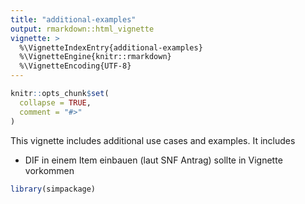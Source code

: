 ```yaml
---
title: "additional-examples"
output: rmarkdown::html_vignette
vignette: >
  %\VignetteIndexEntry{additional-examples}
  %\VignetteEngine{knitr::rmarkdown}
  %\VignetteEncoding{UTF-8}
---
```


```r
knitr::opts_chunk$set(
  collapse = TRUE,
  comment = "#>"
)
```

This vignette includes additional use cases and examples. It includes

* DIF in einem Item einbauen (laut SNF Antrag) sollte in Vignette vorkommen


```r
library(simpackage)
```


```r

```

